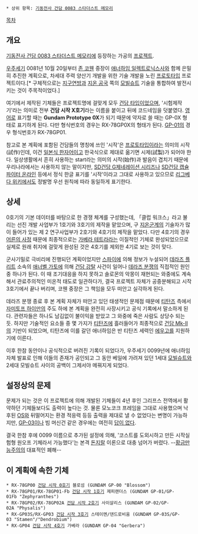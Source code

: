  * 상위 항목: [[기동전사 건담 0083 스타더스트 메모리]]

[[목차]]

== 개요 ==
[[기동전사 건담 0083 스타더스트 메모리]]에 등장하는 가공의 [[프로젝트]].

[[우주세기]] 0081년 10월 20일부터 [[존 코웬]] 중장이 [[애너하임 일렉트로닉스]]사와 함께 은밀히 추진한 계획으로, 차세대 주력 양산기 개발을 위한 기술 개발을 노린 [[프로토타입]] 프로젝트이다.[* 구체적으로는 [[지구연방]]과 [[지온 공국]] 쪽의 [[모빌슈트]] 기술을 통합하여 발전시키는 것이 주목적이었다.]

여기에서 제작된 기체들은 프로젝트명에 걸맞게 모두 [[건담 타입]]이었으며, '시험제작기'라는 의미로 전부 '''건담 시작 X호기'''라는 이름을 붙이고 뒤에 코드네임을 덧붙였다. [[영어]]로 표기할 때는 '''Gundam Prototype 0X'''가 되기 때문에 약자로 쓸 때는 GP-0X 형태로 표기하게 된다. 다만 형식번호의 경우는 RX-78GP0X의 형태가 된다. [[GP-01]]의 경우 형식번호가 RX-78GP01.

참고로 본 계획에 포함된 건담들의 명칭에 쓰인 '시작'은 [[프로토타입]]이라는 의미의 시작(試作)인데, 이건 [[일본식 한자어]]이고 한국식으로 제대로 옮기면 시제(試製)가 되어야 한다. 일상생활에서 흔히 사용하는 start라는 의미의 시작(始作)과 발음이 겹치기 때문에 우리나라에서는 사용하지 않는 말이지만, [[SD건담 G제네레이션 시리즈]]나 [[SD건담 캡슐파이터 온라인]] 등에서 정식 한글 표기를 '시작'이라고 그대로 사용하고 있으므로 [[리그베다 위키]]에서도 정발명 우선 원칙에 따라 동일하게 표기한다.


== 상세 ==
0호기의 기본 데이터를 바탕으로 한 경쟁 체계를 구성했는데, 「클럽 워크스」라고 불리는 선진 개발 사업부가 1호기와 3호기의 제작을 맡았으며, 구 [[지온군]]계의 기술자가 많이 들어가 있는 제 2 연구사업부가 2호기와 4호기의 제작을 맡았다. 다만 4호기의 경우 [[어른의 사정]] 때문에 최종적으로는 [[가베라 테트라]]라는 이질적인 기체로 완성되었으므로 실제로 원래 취지에 걸맞게 완성된 것은 4호기를 제외한 4기로 보는 것이 맞다.

군사기밀로 극비리에 진행되던 계획이었지만 [[스파이]]에 의해 정보가 누설되어 [[데라즈 플리트]] 소속의 [[애너벨 가토]]에 의해 [[건담 강탈]] 사건이 일어나 [[데라즈 분쟁]]의 직접적인 원인 중 하나가 된다. 이 때 조기대응을 하지 못하고 솔로몬의 악몽이 재현되는 와중에도 계속해서 관료주의적인 미온적 태도로 일관하다가, 결국 프로젝트 자체가 공중분해되고 시작 3호기에서 끝나 버리며, 코웬 중장은 그 책임을 모두 떠안고 실각하게 된다.

데라즈 분쟁 종료 후 본 계획 자체가 떠안고 있던 태생적인 문제점 때문에 [[티탄즈]] 측에서 [[자미토프 하이만]]의 주도 하에 본 계획을 완전히 사장시키고 공식 기록에서 말소하게 된다. 관련자들은 하나도 남김없이 불이익을 받았고 그 와중에 죽은 사람도 상당수 되는 듯. 하지만 기술적인 요소들 중 몇 가지가 [[티탄즈]]에 흘러들어가 최종적으로 [[건담 Mk-II]]의 기반이 되었으며, 티탄즈에 이를 갈던 애너하임은 반 티탄즈 세력인 [[에우고]]를 지원하기에 이른다.

이후 한참 동안이나 공식적으로 버려진 기록이 되었다가, 우주세기 0099년에 애너하임 자체 발표로 인해 이들의 존재가 공인되고 그 동안 베일에 가려져 있던 1세대 [[모빌슈트]]와 2세대 모빌슈트 사이의 공백이 그제서야 메꿔지게 되었다.

== 설정상의 문제 ==
문제가 되는 것은 이 프로젝트에 의해 개발된 기체들이 4년 후인 그리프스 전역에서 활약하던 기체들보다도 출력이 높다는 것. 물론 모노코크 프레임을 그대로 사용했으며 낙후된 [[OS]]와 뒤떨어지는 환경 적응력 등등 출력을 제대로 낼 수 없었다는 변명이 가능하지만, [[GP-03]]이나 빔 머신건 같은 경우에는 여전히 [[답이 없다]].

결국 한참 후에 0099 이름으로 추가된 설정에 의해, '코스트를 도외시하고 만든 시작실험형 원오프 기체라서 가능했다'는 본격 [[돈지랄]] 이론으로 대충 넘어가 버렸다. --[[황금만능주의]]의 대표적인 폐해--

== 이 계획에 속한 기체 ==
 * RX-78GP00 [[건담 시작 0호기]] 블로섬 (GUNDAM GP-00 "Blossom")
 * RX-78GP01/RX-78GP01-Fb [[건담 시작 1호기]] 제피랜더스 (GUNDAM GP-01/GP-01Fb "Zephyranthes")
 * RX-78GP02/RX-78GP02A [[건담 시작 2호기]] 사이살리스 (GUNDAM GP-02/GP-02A "Physalis")
 * RX-GP03S/RX-GP03 [[건담 시작 3호기]] 스테이멘/덴드로비움 (GUNDAM GP-03S/GP-03 "Stamen"/"Dendrobium")
 * RX-GP04 [[건담 시작 4호기]] 가베라 (GUNDAM GP-04 "Gerbera")
